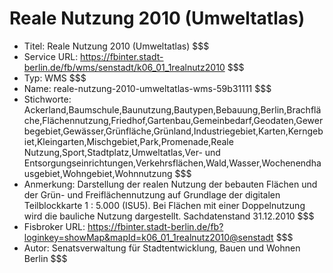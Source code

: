# Reale Nutzung 2010 (Umweltatlas)
- Titel: Reale Nutzung 2010 (Umweltatlas) $$$
- Service URL: https://fbinter.stadt-berlin.de/fb/wms/senstadt/k06_01_1realnutz2010 $$$
- Typ: WMS $$$
- Name: reale-nutzung-2010-umweltatlas-wms-59b31111 $$$
- Stichworte: Ackerland,Baumschule,Baunutzung,Bautypen,Bebauung,Berlin,Brachfläche,Flächennutzung,Friedhof,Gartenbau,Gemeinbedarf,Geodaten,Gewerbegebiet,Gewässer,Grünfläche,Grünland,Industriegebiet,Karten,Kerngebiet,Kleingarten,Mischgebiet,Park,Promenade,Reale Nutzung,Sport,Stadtplatz,Umweltatlas,Ver- und Entsorgungseinrichtungen,Verkehrsflächen,Wald,Wasser,Wochenendhausgebiet,Wohngebiet,Wohnnutzung $$$
- Anmerkung: Darstellung der realen Nutzung der bebauten Flächen und der Grün- und Freiflächennutzung auf Grundlage der digitalen Teilblockkarte 1 : 5.000 (ISU5). Bei Flächen mit einer Doppelnutzung wird die bauliche Nutzung dargestellt. Sachdatenstand 31.12.2010 $$$
- Fisbroker URL: https://fbinter.stadt-berlin.de/fb?loginkey=showMap&mapId=k06_01_1realnutz2010@senstadt $$$
- Autor: Senatsverwaltung für Stadtentwicklung, Bauen und Wohnen Berlin $$$
